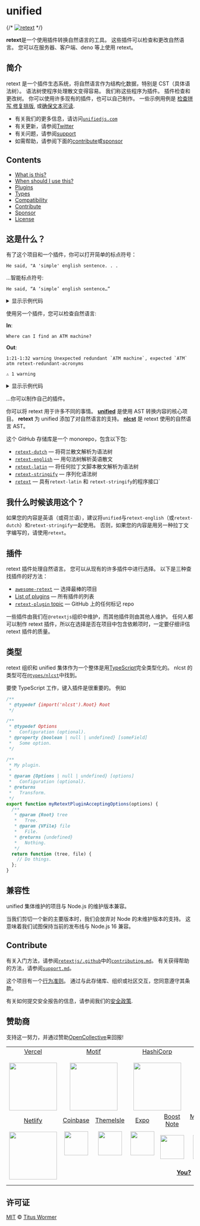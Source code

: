 # unified

{/* [![retext][logo]][unified] */}

**retext**是一个使用插件转换自然语言的工具。
这些插件可以检查和更改自然语言。
您可以在服务器、客户端、deno 等上使用 retext。

## 简介

retext 是一个插件生态系统，将自然语言作为结构化数据，特别是 CST（具体语法树）。
语法树使程序处理散文变得容易。
我们称这些程序为插件。
插件检查和更改树。
你可以使用许多现有的插件，也可以自己制作。
一些示例用例是 [检查拼写][retext-spell],[修复排版][retext-smartypants], 或[确保文本可读][retext-readability].

- 有关我们的更多信息，请访问[`unifiedjs.com`][site]
- 有关更新，请参阅[Twitter][]
- 有关问题，请参阅[support][]
- 如需帮助，请参阅下面的[contribute][]或[sponsor][]

## Contents

- [What is this?](#what-is-this)
- [When should I use this?](#when-should-i-use-this)
- [Plugins](#plugins)
- [Types](#types)
- [Compatibility](#compatibility)
- [Contribute](#contribute)
- [Sponsor](#sponsor)
- [License](#license)

## 这是什么？

有了这个项目和一个插件，你可以打开简单的标点符号：

```text
He said, "A 'simple' english sentence. . .
```

…智能标点符号:

```text
He said, “A ‘simple’ english sentence…”
```

<details>

<summary>显示示例代码</summary>

```js
import retextLatin from "retext-latin";
import retextSmartyPants from "retext-smartypants";
import retextStringify from "retext-stringify";
import { unified } from "unified";

const file = await unified()
  .use(retextLatin)
  .use(retextSmartyPants)
  .use(retextStringify)
  .process("He said, \"A 'simple' english sentence. . .");

console.log(String(file));
```

</details>

使用另一个插件，您可以检查自然语言:

**In**:

```text
Where can I find an ATM machine?
```

**Out**:

```text
1:21-1:32 warning Unexpected redundant `ATM machine`, expected `ATM` atm retext-redundant-acronyms

⚠ 1 warning
```

<details>
<summary>显示示例代码</summary>

```js
import retextEnglish from "retext-english";
import retextRedundantAcronyms from "retext-redundant-acronyms";
import retextStringify from "retext-stringify";
import { unified } from "unified";
import { reporter } from "vfile-reporter";

const file = await unified()
  .use(retextEnglish)
  .use(retextRedundantAcronyms)
  .use(retextStringify)
  .process("Where can I find an ATM machine?");

console.log(reporter(file));
```

</details>

…你可以制作自己的插件。

你可以将 retext 用于许多不同的事情。
**[unified][]** 是使用 AST 转换内容的核心项目。
**retext** 为 unified 添加了对自然语言的支持。
**[nlcst][]** 是 retext 使用的自然语言 AST。

这个 GitHub 存储库是一个 monorepo，包含以下包:

- [`retext-dutch`][retext-dutch]
  — 将荷兰散文解析为语法树
- [`retext-english`][retext-english]
  — 用句法树解析英语散文
- [`retext-latin`][retext-latin]
  — 将任何拉丁文脚本散文解析为语法树
- [`retext-stringify`][retext-stringify]
  — 序列化语法树
- [`retext`][api]
  — 具有`retext-latin` 和 `retext-stringify`的程序接口`

## 我什么时候该用这个？

如果您的内容是英语（或荷兰语），建议将`unified`与`retext-english`（或`retext-dutch`）和`retext-stringify`一起使用。
否则，如果您的内容是用另一种拉丁文字编写的，请使用`retext`。

## 插件

retext 插件处理自然语言。
您可以从现有的许多插件中进行选择。
以下是三种查找插件的好方法：

- [`awesome-retext`][awesome-retext]
  — 选择最棒的项目
- [List of plugins][list-of-plugins]
  — 所有插件的列表
- [`retext-plugin` topic][topic]
  — GitHub 上的任何标记 repo

一些插件由我们在`@retextjs`组织中维护，而其他插件则由其他人维护。
任何人都可以制作 retext 插件，所以在选择是否在项目中包含依赖项时，一定要仔细评估 retext 插件的质量。

## 类型

retext 组织和 unified 集体作为一个整体是用[TypeScript][]完全类型化的。
nlcst 的类型可在[`@types/nlcst`][types-nlcst]中找到。

要使 TypeScript 工作，键入插件是很重要的。
例如

```js
/**
 * @typedef {import('nlcst').Root} Root
 */

/**
 * @typedef Options
 *   Configuration (optional).
 * @property {boolean | null | undefined} [someField]
 *   Some option.
 */

/**
 * My plugin.
 *
 * @param {Options | null | undefined} [options]
 *   Configuration (optional).
 * @returns
 *   Transform.
 */
export function myRetextPluginAcceptingOptions(options) {
  /**
   * @param {Root} tree
   *   Tree.
   * @param {VFile} file
   *   File.
   * @returns {undefined}
   *   Nothing.
   */
  return function (tree, file) {
    // Do things.
  };
}
```

## 兼容性

unified 集体维护的项目与 Node.js 的维护版本兼容。

当我们剪切一个新的主要版本时，我们会放弃对 Node 的未维护版本的支持。
这意味着我们试图保持当前的发布线与 Node.js 16 兼容。

## Contribute

有关入门方法，请参阅[`retextjs/.github`][health]中的[`contributing.md`][contributing]。
有关获得帮助的方法，请参阅[`support.md`][support]。

这个项目有一个[行为准则][coc]。
通过与此存储库、组织或社区交互，您同意遵守其条款。

有关如何提交安全报告的信息，请参阅我们的[安全政策][security].

## 赞助商

支持这一努力，并通过赞助[OpenCollective][collective]来回报!

<table>
  <tr valign="middle">
    <td width="20%" align="center" rowspan="2" colspan="2">
      <a href="https://vercel.com">Vercel</a>
      <br />
      <br />
      <a href="https://vercel.com">
        <img src="https://avatars1.githubusercontent.com/u/14985020?s=256&v=4" width="128" />
      </a>
    </td>
    <td width="20%" align="center" rowspan="2" colspan="2">
      <a href="https://motif.land">Motif</a>
      <br />
      <br />
      <a href="https://motif.land">
        <img src="https://avatars1.githubusercontent.com/u/74457950?s=256&v=4" width="128" />
      </a>
    </td>
    <td width="20%" align="center" rowspan="2" colspan="2">
      <a href="https://www.hashicorp.com">HashiCorp</a>
      <br />
      <br />
      <a href="https://www.hashicorp.com">
        <img src="https://avatars1.githubusercontent.com/u/761456?s=256&v=4" width="128" />
      </a>
    </td>
    <td width="20%" align="center" rowspan="2" colspan="2">
      <a href="https://www.gitbook.com">GitBook</a>
      <br />
      <br />
      <a href="https://www.gitbook.com">
        <img src="https://avatars1.githubusercontent.com/u/7111340?s=256&v=4" width="128" />
      </a>
    </td>
    <td width="20%" align="center" rowspan="2" colspan="2">
      <a href="https://www.gatsbyjs.org">Gatsby</a>
      <br />
      <br />
      <a href="https://www.gatsbyjs.org">
        <img src="https://avatars1.githubusercontent.com/u/12551863?s=256&v=4" width="128" />
      </a>
    </td>
  </tr>
  <tr valign="middle"></tr>
  <tr valign="middle">
    <td width="20%" align="center" rowspan="2" colspan="2">
      <a href="https://www.netlify.com">Netlify</a>
      <br />
      <br />
      <a href="https://www.netlify.com">
        <img src="https://images.opencollective.com/netlify/4087de2/logo/256.png" width="128" />
      </a>
    </td>
    <td width="10%" align="center">
      <a href="https://www.coinbase.com">Coinbase</a>
      <br />
      <br />
      <a href="https://www.coinbase.com">
        <img src="https://avatars1.githubusercontent.com/u/1885080?s=256&v=4" width="64" />
      </a>
    </td>
    <td width="10%" align="center">
      <a href="https://themeisle.com">ThemeIsle</a>
      <br />
      <br />
      <a href="https://themeisle.com">
        <img src="https://avatars1.githubusercontent.com/u/58979018?s=128&v=4" width="64" />
      </a>
    </td>
    <td width="10%" align="center">
      <a href="https://expo.io">Expo</a>
      <br />
      <br />
      <a href="https://expo.io">
        <img src="https://avatars1.githubusercontent.com/u/12504344?s=128&v=4" width="64" />
      </a>
    </td>
    <td width="10%" align="center">
      <a href="https://boostnote.io">Boost Note</a>
      <br />
      <br />
      <a href="https://boostnote.io">
        <img src="https://images.opencollective.com/boosthub/6318083/logo/128.png" width="64" />
      </a>
    </td>
    <td width="10%" align="center">
      <a href="https://markdown.space">Markdown Space</a>
      <br />
      <br />
      <a href="https://markdown.space">
        <img src="https://images.opencollective.com/markdown-space/e1038ed/logo/128.png" width="64" />
      </a>
    </td>
    <td width="10%" align="center">
      <a href="https://www.holloway.com">Holloway</a>
      <br />
      <br />
      <a href="https://www.holloway.com">
        <img src="https://avatars1.githubusercontent.com/u/35904294?s=128&v=4" width="64" />
      </a>
    </td>
    <td width="10%"></td>
    <td width="10%"></td>
  </tr>
  <tr valign="middle">
    <td width="100%" align="center" colspan="8">
      <br />
      <a href="https://opencollective.com/unified">
        <strong>You?</strong>
      </a>
      <br />
      <br />
    </td>
  </tr>
</table>

## 许可证

[MIT][license] © [Titus Wormer][author]

[logo]: https://raw.githubusercontent.com/retextjs/retext/3420f05/logo.svg?sanitize=true
[build-badge]: https://github.com/retextjs/retext/workflows/main/badge.svg
[build]: https://github.com/retextjs/retext/actions
[coverage-badge]: https://img.shields.io/codecov/c/github/retextjs/retext.svg
[coverage]: https://codecov.io/github/retextjs/retext
[downloads-badge]: https://img.shields.io/npm/dm/retext.svg
[downloads]: https://www.npmjs.com/package/retext
[size-badge]: https://img.shields.io/bundlejs/size/retext
[size]: https://bundlejs.com/?q=retext
[sponsors-badge]: https://opencollective.com/unified/sponsors/badge.svg
[backers-badge]: https://opencollective.com/unified/backers/badge.svg
[collective]: https://opencollective.com/unified
[chat]: https://github.com/retextjs/retext/discussions
[chat-badge]: https://img.shields.io/badge/chat-discussions-success.svg
[health]: https://github.com/retextjs/.github
[security]: https://github.com/retextjs/.github/blob/main/security.md
[contributing]: https://github.com/retextjs/.github/blob/main/contributing.md
[support]: https://github.com/retextjs/.github/blob/main/support.md
[coc]: https://github.com/retextjs/.github/blob/main/code-of-conduct.md
[license]: license
[author]: https://wooorm.com
[unified]: https://github.com/unifiedjs/unified
[types-nlcst]: https://github.com/DefinitelyTyped/DefinitelyTyped/tree/HEAD/types/nlcst
[typescript]: https://www.typescriptlang.org
[twitter]: https://twitter.com/unifiedjs
[site]: https://unifiedjs.com
[topic]: https://github.com/topics/retext-plugin
[nlcst]: https://github.com/syntax-tree/nlcst
[awesome-retext]: https://github.com/retextjs/awesome-retext
[retext-english]: https://github.com/retextjs/retext/tree/main/packages/retext-english
[retext-dutch]: https://github.com/retextjs/retext/tree/main/packages/retext-dutch
[retext-latin]: https://github.com/retextjs/retext/tree/main/packages/retext-latin
[retext-stringify]: https://github.com/retextjs/retext/tree/main/packages/retext-stringify
[api]: https://github.com/retextjs/retext/tree/main/packages/retext
[list-of-plugins]: https://github.com/retextjs/retext/tree/main/doc/plugins.md
[retext-readability]: https://github.com/retextjs/retext-readability
[retext-smartypants]: https://github.com/retextjs/retext-smartypants
[retext-spell]: https://github.com/retextjs/retext-spell
[contribute]: #contribute
[sponsor]: #sponsor
